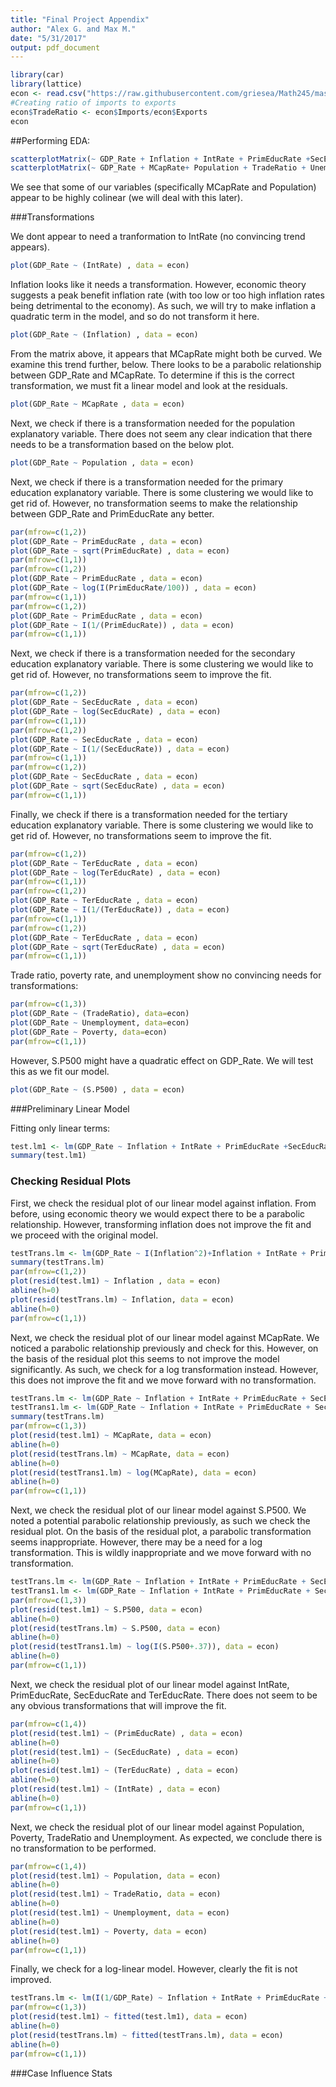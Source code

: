 ```yaml
---
title: "Final Project Appendix"
author: "Alex G. and Max M."
date: "5/31/2017"
output: pdf_document
---
```


```r
library(car)
library(lattice)
econ <- read.csv("https://raw.githubusercontent.com/griesea/Math245/master/finaldata.csv", header = TRUE, sep = ",")
#Creating ratio of imports to exports
econ$TradeRatio <- econ$Imports/econ$Exports
econ
```

##Performing EDA:

```r
scatterplotMatrix(~ GDP_Rate + Inflation + IntRate + PrimEducRate +SecEducRate + TerEducRate, data = econ)
scatterplotMatrix(~ GDP_Rate + MCapRate+ Population + TradeRatio + Unemployment + S.P500 + Poverty, data = econ)
```

We see that some of our variables (specifically MCapRate and Population) appear to be highly colinear (we will deal with this later).

###Transformations

We dont appear to need a tranformation to IntRate (no convincing trend appears).

```r
plot(GDP_Rate ~ (IntRate) , data = econ)
```

Inflation looks like it needs a transformation. However, economic theory suggests a peak benefit inflation rate (with too low or too high inflation rates being detrimental to the economy). As such, we will try to make inflation a quadratic term in the model, and so do not transform it here.
```r
plot(GDP_Rate ~ (Inflation) , data = econ)
```



From the matrix above, it appears that MCapRate might both be curved. We examine this trend further, below. There looks to be a parabolic relationship between GDP_Rate and MCapRate. To determine if this is the correct transformation, we must fit a linear model and look at the residuals. \textit{To be done after other transformations.}

```r
plot(GDP_Rate ~ MCapRate , data = econ)
```

Next, we check if there is a transformation needed for the population explanatory variable. There does not seem any clear indication that there needs to be a transformation based on the below plot.

```r
plot(GDP_Rate ~ Population , data = econ)
```

Next, we check if there is a transformation needed for the primary education explanatory variable. There is some clustering we would like to get rid of. However, no transformation seems to make the relationship between GDP_Rate and PrimEducRate any better.

```r
par(mfrow=c(1,2))
plot(GDP_Rate ~ PrimEducRate , data = econ)
plot(GDP_Rate ~ sqrt(PrimEducRate) , data = econ)
par(mfrow=c(1,1))
par(mfrow=c(1,2))
plot(GDP_Rate ~ PrimEducRate , data = econ)
plot(GDP_Rate ~ log(I(PrimEducRate/100)) , data = econ)
par(mfrow=c(1,1))
par(mfrow=c(1,2))
plot(GDP_Rate ~ PrimEducRate , data = econ)
plot(GDP_Rate ~ I(1/(PrimEducRate)) , data = econ)
par(mfrow=c(1,1))
```

Next, we check if there is a transformation needed for the secondary education explanatory variable. There is some clustering we would like to get rid of. However, no transformations seem to improve the fit.

```r
par(mfrow=c(1,2))
plot(GDP_Rate ~ SecEducRate , data = econ)
plot(GDP_Rate ~ log(SecEducRate) , data = econ)
par(mfrow=c(1,1))
par(mfrow=c(1,2))
plot(GDP_Rate ~ SecEducRate , data = econ)
plot(GDP_Rate ~ I(1/(SecEducRate)) , data = econ)
par(mfrow=c(1,1))
par(mfrow=c(1,2))
plot(GDP_Rate ~ SecEducRate , data = econ)
plot(GDP_Rate ~ sqrt(SecEducRate) , data = econ)
par(mfrow=c(1,1))
```

Finally, we check if there is a transformation needed for the tertiary education explanatory variable. There is some clustering we would like to get rid of. However, no transformations seem to improve the fit.

```r
par(mfrow=c(1,2))
plot(GDP_Rate ~ TerEducRate , data = econ)
plot(GDP_Rate ~ log(TerEducRate) , data = econ)
par(mfrow=c(1,1))
par(mfrow=c(1,2))
plot(GDP_Rate ~ TerEducRate , data = econ)
plot(GDP_Rate ~ I(1/(TerEducRate)) , data = econ)
par(mfrow=c(1,1))
par(mfrow=c(1,2))
plot(GDP_Rate ~ TerEducRate , data = econ)
plot(GDP_Rate ~ sqrt(TerEducRate) , data = econ)
par(mfrow=c(1,1))
```


Trade ratio, poverty rate, and unemployment show no convincing needs for transformations:
```r
par(mfrow=c(1,3))
plot(GDP_Rate ~ (TradeRatio), data=econ)
plot(GDP_Rate ~ Unemployment, data=econ)
plot(GDP_Rate ~ Poverty, data=econ)
par(mfrow=c(1,1))
```

However, S.P500 might have a quadratic effect on GDP_Rate. We will test this as we fit our model. 
```r
plot(GDP_Rate ~ (S.P500) , data = econ)
```


###Preliminary Linear Model

Fitting only linear terms:
```r
test.lm1 <- lm(GDP_Rate ~ Inflation + IntRate + PrimEducRate +SecEducRate + TerEducRate + MCapRate+ Population + TradeRatio + Unemployment + S.P500 + Poverty +President + Senate + House, data = econ)
summary(test.lm1)
```


### Checking Residual Plots

First, we check the residual plot of our linear model against inflation. From before, using economic theory we would expect there to be a parabolic relationship. However, transforming inflation does not improve the fit and we proceed with the original model.
```r
testTrans.lm <- lm(GDP_Rate ~ I(Inflation^2)+Inflation + IntRate + PrimEducRate +SecEducRate + TerEducRate + MCapRate+ Population + TradeRatio + Unemployment + S.P500 + Poverty +President + Senate + House, data = econ)
summary(testTrans.lm)
par(mfrow=c(1,2))
plot(resid(test.lm1) ~ Inflation , data = econ)
abline(h=0)
plot(resid(testTrans.lm) ~ Inflation, data = econ)
abline(h=0)
par(mfrow=c(1,1))
```

Next, we check the residual plot of our linear model against MCapRate. We noticed a parabolic relationship previously and check for this. However, on the basis of the residual plot this seems to not improve the model significantly. As such, we check for a log transformation instead. However, this does not improve the fit and we move forward with no transformation.
```r
testTrans.lm <- lm(GDP_Rate ~ Inflation + IntRate + PrimEducRate + SecEducRate + TerEducRate +log(MCapRate)+ Population + TradeRatio + Unemployment + S.P500 + Poverty +President + Senate + House, data = econ)
testTrans1.lm <- lm(GDP_Rate ~ Inflation + IntRate + PrimEducRate + SecEducRate + TerEducRate +I(MCapRate^2)+ Population + TradeRatio + Unemployment + S.P500 + Poverty +President + Senate + House, data = econ)
summary(testTrans.lm)
par(mfrow=c(1,3))
plot(resid(test.lm1) ~ MCapRate, data = econ)
abline(h=0)
plot(resid(testTrans.lm) ~ MCapRate, data = econ)
abline(h=0)
plot(resid(testTrans1.lm) ~ log(MCapRate), data = econ)
abline(h=0)
par(mfrow=c(1,1))
```

Next, we check the residual plot of our linear model against S.P500. We noted a potential parabolic relationship previously, as such we check the residual plot. On the basis of the residual plot, a parabolic transformation seems inappropriate. However, there may be a need for a log transformation. This is wildly inappropriate and we move forward with no transformation.
```r
testTrans.lm <- lm(GDP_Rate ~ Inflation + IntRate + PrimEducRate + SecEducRate + TerEducRate +MCapRate+ Population + TradeRatio + Unemployment + log(I(S.P500+.37))+ Poverty +President + Senate + House, data = econ)
testTrans1.lm <- lm(GDP_Rate ~ Inflation + IntRate + PrimEducRate + SecEducRate + TerEducRate +MCapRate+ Population + TradeRatio + Unemployment + I(S.P500^2) + Poverty +President + Senate + House, data = econ)
par(mfrow=c(1,3))
plot(resid(test.lm1) ~ S.P500, data = econ)
abline(h=0)
plot(resid(testTrans.lm) ~ S.P500, data = econ)
abline(h=0)
plot(resid(testTrans1.lm) ~ log(I(S.P500+.37)), data = econ)
abline(h=0)
par(mfrow=c(1,1))
```

Next, we check the residual plot of our linear model against IntRate, PrimEducRate, SecEducRate and TerEducRate. There does not seem to be any obvious transformations that will improve the fit.
```r
par(mfrow=c(1,4))
plot(resid(test.lm1) ~ (PrimEducRate) , data = econ)
abline(h=0)
plot(resid(test.lm1) ~ (SecEducRate) , data = econ)
abline(h=0)
plot(resid(test.lm1) ~ (TerEducRate) , data = econ)
abline(h=0)
plot(resid(test.lm1) ~ (IntRate) , data = econ)
abline(h=0)
par(mfrow=c(1,1))
```

Next, we check the residual plot of our linear model against Population, Poverty, TradeRatio and Unemployment. As expected, we conclude there is no transformation to be performed.
```r
par(mfrow=c(1,4))
plot(resid(test.lm1) ~ Population, data = econ)
abline(h=0)
plot(resid(test.lm1) ~ TradeRatio, data = econ)
abline(h=0)
plot(resid(test.lm1) ~ Unemployment, data = econ)
abline(h=0)
plot(resid(test.lm1) ~ Poverty, data = econ)
abline(h=0)
par(mfrow=c(1,1))
```

Finally, we check for a log-linear model. However, clearly the fit is not improved.
```r
testTrans.lm <- lm(I(1/GDP_Rate) ~ Inflation + IntRate + PrimEducRate + SecEducRate + TerEducRate +MCapRate+ Population + TradeRatio + Unemployment + Poverty +President + Senate + House, data = econ)
par(mfrow=c(1,3))
plot(resid(test.lm1) ~ fitted(test.lm1), data = econ)
abline(h=0)
plot(resid(testTrans.lm) ~ fitted(testTrans.lm), data = econ)
abline(h=0)
par(mfrow=c(1,1))
```


###Case Influence Stats


